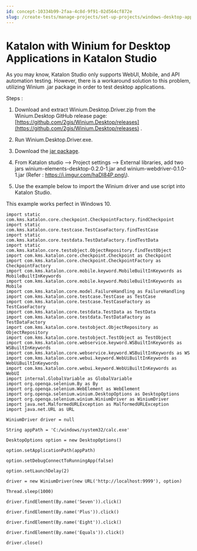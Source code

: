 ```yaml
---
id: concept-10334b99-2faa-4c8d-9f91-02d564cf872e
slug: /create-tests/manage-projects/set-up-projects/windows-desktop-apps-testing/katalon-with-winium-for-desktop-applications-in-katalon-studio
---
```


# Katalon with Winium for Desktop Applications in Katalon Studio

As you may know, Katalon Studio only supports WebUI, Mobile, and API automation testing. However, there is a workaround solution to this problem, utilizing Winium .jar package in order to test desktop applications.

Steps :

1.  Download and extract Winium.Desktop.Driver.zip from the Winium.Desktop GitHub release page:[https://github.com/2gis/Winium.Desktop/releases](https://github.com/2gis/Winium.Desktop/releases) .

2.  Run Winium.Desktop.Driver.exe.

3.  Download the [jar package](https://jar-download.com/?search_box=com.github.2gis.winium).

4.  From Katalon studio --&gt; Project settings --&gt; External libraries, add two jars winium-elements-desktop-0.2.0-1.jar and winium-webdriver-0.1.0-1.jar \(Refer : https://i.imgur.com/haDI84P.png\).

5.  Use the example below to import the Winium driver and use script into Katalon Studio.


This example works perfect in Windows 10.

```
import static com.kms.katalon.core.checkpoint.CheckpointFactory.findCheckpoint
import static com.kms.katalon.core.testcase.TestCaseFactory.findTestCase
import static com.kms.katalon.core.testdata.TestDataFactory.findTestData
import static com.kms.katalon.core.testobject.ObjectRepository.findTestObject
import com.kms.katalon.core.checkpoint.Checkpoint as Checkpoint
import com.kms.katalon.core.checkpoint.CheckpointFactory as CheckpointFactory
import com.kms.katalon.core.mobile.keyword.MobileBuiltInKeywords as MobileBuiltInKeywords
import com.kms.katalon.core.mobile.keyword.MobileBuiltInKeywords as Mobile
import com.kms.katalon.core.model.FailureHandling as FailureHandling
import com.kms.katalon.core.testcase.TestCase as TestCase
import com.kms.katalon.core.testcase.TestCaseFactory as TestCaseFactory
import com.kms.katalon.core.testdata.TestData as TestData
import com.kms.katalon.core.testdata.TestDataFactory as TestDataFactory
import com.kms.katalon.core.testobject.ObjectRepository as ObjectRepository
import com.kms.katalon.core.testobject.TestObject as TestObject
import com.kms.katalon.core.webservice.keyword.WSBuiltInKeywords as WSBuiltInKeywords
import com.kms.katalon.core.webservice.keyword.WSBuiltInKeywords as WS
import com.kms.katalon.core.webui.keyword.WebUiBuiltInKeywords as WebUiBuiltInKeywords
import com.kms.katalon.core.webui.keyword.WebUiBuiltInKeywords as WebUI
import internal.GlobalVariable as GlobalVariable
import org.openqa.selenium.By as By
import org.openqa.selenium.WebElement as WebElement
import org.openqa.selenium.winium.DesktopOptions as DesktopOptions
import org.openqa.selenium.winium.WiniumDriver as WiniumDriver
import java.net.MalformedURLException as MalformedURLException
import java.net.URL as URL

WiniumDriver driver = null

String appPath = 'C:/windows/system32/calc.exe'

DesktopOptions option = new DesktopOptions()

option.setApplicationPath(appPath)

option.setDebugConnectToRunningApp(false)

option.setLaunchDelay(2)

driver = new WiniumDriver(new URL('http://localhost:9999'), option)

Thread.sleep(1000)

driver.findElement(By.name('Seven')).click()

driver.findElement(By.name('Plus')).click()

driver.findElement(By.name('Eight')).click()

driver.findElement(By.name('Equals')).click()

driver.close()

```